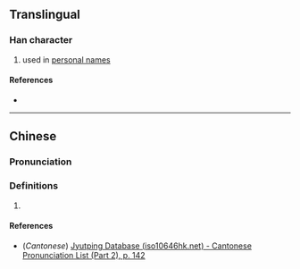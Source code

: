 {{character info/new}}
==Translingual==

===Han character===
{{Han char|rn=85|rad=水|as=09|sn=12|four=36114|canj=EAHM|ids=⿰氵星}}

# {{lb|zh|archaic}} used in [[personal name]]s

====References====
* {{Han ref|kx=0638.030|dkj=17860|hdz=31676.020|uh=6E66|ud=28262|bh=DA54|bd=55892}}

----

==Chinese==
{{zh-forms}}

===Pronunciation===
{{zh-pron
|m=shēng
|c=sang1
|mc=
|oc=
|ma=
|cat=pn
}}

===Definitions===
{{zh-hanzi}}

# {{rfdef|zh}}

====References====
* (''Cantonese'') [http://www.iso10646hk.net/jp/document/download.jsp Jyutping Database (iso10646hk.net) - Cantonese Pronunciation List (Part 2), p. 142]